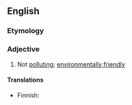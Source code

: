 ==English==

===Etymology===
{{prefix|en|non|polluting}}

===Adjective===
{{en-adj|-}}

# Not [[polluting]]; [[environmentally friendly]]
#:{{syn|en|clean|green}}

====Translations====
{{trans-top|not polluting}}
* Finnish: {{t+|fi|saasteeton}}
{{trans-mid}}
{{trans-bottom}}